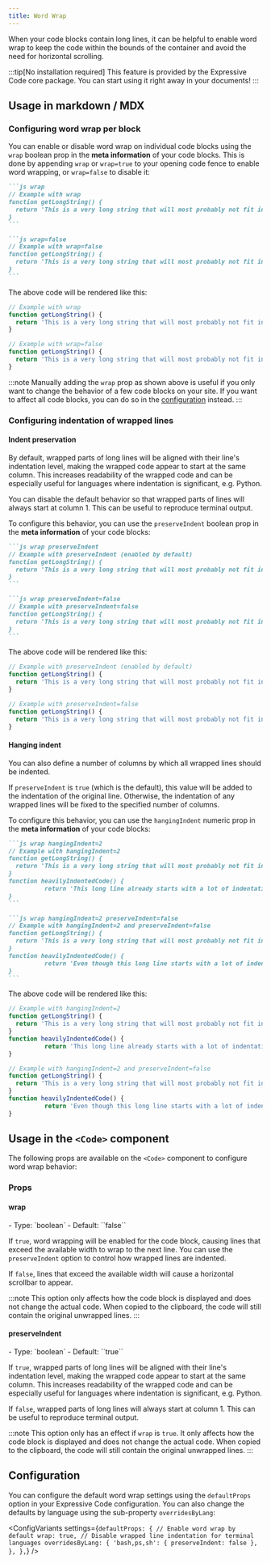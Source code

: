 ```yaml
---
title: Word Wrap
---
```



When your code blocks contain long lines, it can be helpful to enable word wrap to keep the code within the bounds of the container and avoid the need for horizontal scrolling.

:::tip[No installation required]
This feature is provided by the Expressive Code core package. You can start using it right away in your documents!
:::

## Usage in markdown / MDX

### Configuring word wrap per block

You can enable or disable word wrap on individual code blocks using the `wrap` boolean prop in the **meta information** of your code blocks. This is done by appending `wrap` or `wrap=true` to your opening code fence to enable word wrapping, or `wrap=false` to disable it:

````md ins=/(?\<=&#96;.*)wrap\S*/
```js wrap
// Example with wrap
function getLongString() {
  return 'This is a very long string that will most probably not fit into the available space unless the container is extremely wide'
}
```

```js wrap=false
// Example with wrap=false
function getLongString() {
  return 'This is a very long string that will most probably not fit into the available space unless the container is extremely wide'
}
```
````

The above code will be rendered like this:

```js wrap
// Example with wrap
function getLongString() {
  return 'This is a very long string that will most probably not fit into the available space unless the container is extremely wide'
}
```

```js wrap=false
// Example with wrap=false
function getLongString() {
  return 'This is a very long string that will most probably not fit into the available space unless the container is extremely wide'
}
```

:::note
Manually adding the `wrap` prop as shown above is useful if you only want to change the behavior of a few code blocks on your site. If you want to affect all code blocks, you can do so in the [configuration](#configuration) instead.
:::

### Configuring indentation of wrapped lines

#### Indent preservation

By default, wrapped parts of long lines will be aligned with their line's indentation level, making the wrapped code appear to start at the same column. This increases readability of the wrapped code and can be especially useful for languages where indentation is significant, e.g. Python.

You can disable the default behavior so that wrapped parts of lines will always start at column 1. This can be useful to reproduce terminal output.

To configure this behavior, you can use the `preserveIndent` boolean prop in the **meta information** of your code blocks:

````md ins=/(?\<=&#96;.*)preserveIndent\S*/
```js wrap preserveIndent
// Example with preserveIndent (enabled by default)
function getLongString() {
  return 'This is a very long string that will most probably not fit into the available space unless the container is extremely wide'
}
```

```js wrap preserveIndent=false
// Example with preserveIndent=false
function getLongString() {
  return 'This is a very long string that will most probably not fit into the available space unless the container is extremely wide'
}
```
````

The above code will be rendered like this:

```js wrap preserveIndent
// Example with preserveIndent (enabled by default)
function getLongString() {
  return 'This is a very long string that will most probably not fit into the available space unless the container is extremely wide'
}
```

```js wrap preserveIndent=false
// Example with preserveIndent=false
function getLongString() {
  return 'This is a very long string that will most probably not fit into the available space unless the container is extremely wide'
}
```

#### Hanging indent

You can also define a number of columns by which all wrapped lines should be indented.

If `preserveIndent` is `true` (which is the default), this value will be added to the indentation of the original line. Otherwise, the indentation of any wrapped lines will be fixed to the specified number of columns.

To configure this behavior, you can use the `hangingIndent` numeric prop in the **meta information** of your code blocks:

````md ins=/(?\<=&#96;.*)hangingIndent\S*/
```js wrap hangingIndent=2
// Example with hangingIndent=2
function getLongString() {
  return 'This is a very long string that will most probably not fit into the available space unless the container is extremely wide'
}
function heavilyIndentedCode() {
          return 'This long line already starts with a lot of indentation, and its wrapped parts will be indented by 2 additional columns due to hangingIndent=2'
}
```

```js wrap hangingIndent=2 preserveIndent=false
// Example with hangingIndent=2 and preserveIndent=false
function getLongString() {
  return 'This is a very long string that will most probably not fit into the available space unless the container is extremely wide'
}
function heavilyIndentedCode() {
          return 'Even though this long line starts with a lot of indentation, its wrapped parts will only be indented by 2 columns due to the combination of hangingIndent=2 and preserveIndent=false'
}
```
````

The above code will be rendered like this:

```js wrap hangingIndent=2
// Example with hangingIndent=2
function getLongString() {
  return 'This is a very long string that will most probably not fit into the available space unless the container is extremely wide'
}
function heavilyIndentedCode() {
          return 'This long line already starts with a lot of indentation, and its wrapped parts will be indented by 2 additional columns due to hangingIndent=2'
}
```

```js wrap hangingIndent=2 preserveIndent=false
// Example with hangingIndent=2 and preserveIndent=false
function getLongString() {
  return 'This is a very long string that will most probably not fit into the available space unless the container is extremely wide'
}
function heavilyIndentedCode() {
          return 'Even though this long line starts with a lot of indentation, its wrapped parts will only be indented by 2 columns due to the combination of hangingIndent=2 and preserveIndent=false'
}
```

## Usage in the `<Code>` component

The following props are available on the `<Code>` component to configure word wrap behavior:

### Props

#### wrap

<PropertySignature>
- Type: `boolean`
- Default: ``false``
</PropertySignature>

If `true`, word wrapping will be enabled for the code block, causing lines that exceed the available width to wrap to the next line. You can use the `preserveIndent` option to control how wrapped lines are indented.

If `false`, lines that exceed the available width will cause a horizontal scrollbar to appear.

:::note
This option only affects how the code block is displayed and does not change the actual code. When copied to the clipboard, the code will still contain the original unwrapped lines.
:::

#### preserveIndent

<PropertySignature>
- Type: `boolean`
- Default: ``true``
</PropertySignature>

If `true`, wrapped parts of long lines will be aligned with their line's indentation level, making the wrapped code appear to start at the same column. This increases readability of the wrapped code and can be especially useful for languages where indentation is significant, e.g. Python.

If `false`, wrapped parts of long lines will always start at column 1. This can be useful to reproduce terminal output.

:::note
This option only has an effect if `wrap` is `true`. It only affects how the code block is displayed and does not change the actual code. When copied to the clipboard, the code will still contain the original unwrapped lines.
:::

## Configuration

You can configure the default word wrap settings using the `defaultProps` option in your Expressive Code configuration. You can also change the defaults by language using the sub-property `overridesByLang`:

<ConfigVariants
  settings={`
    defaultProps: {
      // Enable word wrap by default
      wrap: true,
      // Disable wrapped line indentation for terminal languages
      overridesByLang: {
        'bash,ps,sh': { preserveIndent: false },
      },
    },
  `}
/>
